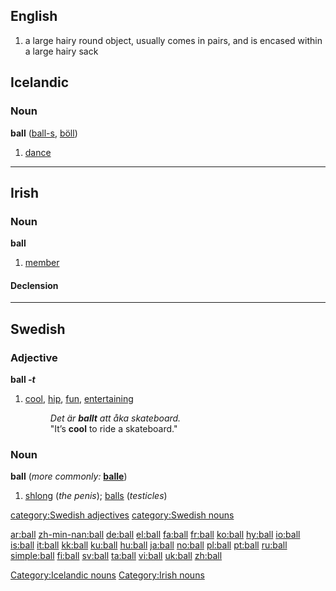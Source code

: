 {{see|Ball|bal|bál|bål|baḻ}}
{{wikipedia}}
{{commonspar|Category:Balls}}

==English==

# a large hairy round object, usually comes in pairs, and is encased within a large hairy sack

==Icelandic==

===Noun===
'''ball''' {{n}} ([[balls|ball-s]], [[böll]])

# [[dance]]

[[Category:Icelandic nouns]]

----

==Irish==

===Noun===
'''ball''' {{m}}

# [[member]]

====Declension====
{{ga noun m1|b|all|aill}}

[[Category:Irish nouns]]

----

==Swedish==

===Adjective===
'''ball ''-t'''''

# {{slang|lang=sv}} [[cool]], [[hip]], [[fun]], [[entertaining]]
#:''Det är '''ballt''' att åka skateboard.''
#:"It’s '''cool''' to ride a skateboard."

===Noun===
'''ball''' (''more commonly:'' '''[[balle]]''')

# {{context|vulgar|colloquial|lang=sv}} [[shlong]] (''the penis''); [[balls]] (''testicles'')

[[category:Swedish adjectives]]
[[category:Swedish nouns]]

[[ar:ball]]
[[zh-min-nan:ball]]
[[de:ball]]
[[el:ball]]
[[fa:ball]]
[[fr:ball]]
[[ko:ball]]
[[hy:ball]]
[[io:ball]]
[[is:ball]]
[[it:ball]]
[[kk:ball]]
[[ku:ball]]
[[hu:ball]]
[[ja:ball]]
[[no:ball]]
[[pl:ball]]
[[pt:ball]]
[[ru:ball]]
[[simple:ball]]
[[fi:ball]]
[[sv:ball]]
[[ta:ball]]
[[vi:ball]]
[[uk:ball]]
[[zh:ball]]